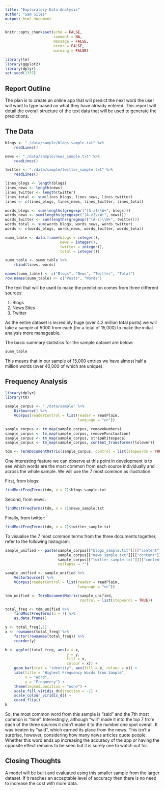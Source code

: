 ```yaml
---
title: "Exploratory Data Analysis"
author: "Sam Giles"
output: html_document
---
```


```r
knitr::opts_chunk$set(echo = FALSE, 
                      comment = NA, 
                      message = FALSE, 
                      error = FALSE,
                      warning = FALSE)

library(tm)
library(ggplot2)
library(dplyr)
set.seed(1337)
```

## Report Outline

The plan is to create an online app that will predict the next word the user will want to type based on what they have already entered. This report will detail the overall structure of the text data that will be used to generate the predictions. 

## The Data
```r
blogs <- "./data/sample/blogs_sample.txt" %>%
    readLines()

news <- "./data/sample/news_sample.txt" %>%
    readLines()

twitter <- "./data/sample/twitter_sample.txt" %>%
    readLines()

lines_blogs <- length(blogs)
lines_news <- length(news)
lines_twitter <- length(twitter)
lines_total <- sum(lines_blogs, lines_news, lines_twitter)
lines <- c(lines_blogs, lines_news, lines_twitter, lines_total)

words_blogs <- sum(lengths(gregexpr("[A-z]\\W+", blogs)))
words_news <- sum(lengths(gregexpr("[A-z]\\W+", news)))
words_twitter <- sum(lengths(gregexpr("[A-z]\\W+", twitter)))
words_total <- sum(words_blogs, words_news, words_twitter)
words <- c(words_blogs, words_news, words_twitter, words_total)

summ_table <- data.frame(blogs = integer(),
                         news = integer(),
                         twitter = integer(),
                         total = integer())

summ_table <- summ_table %>%
    rbind(lines, words)

names(summ_table) <- c("Blogs", "News", "Twitter", "Total")
row.names(summ_table) <- c("Posts", "Words")
```
The text that will be used to make the prediction comes from three different sources:

1. Blogs
2. News Sites
3. Twitter

As the entire dataset is incredibly huge (over 4.2 million total posts) we will take a sample of 5000 from each (for a total of 15,000) to make the initial analysis more manageable.

The basic summary statistics for the sample dataset are below:
```r
summ_table
```
This means that in our sample of 15,000 entries we have almost half a million words (over 40,000 of which are unique).

## Frequency Analysis
```r
library(dplyr)
library(tm)

sample_corpus <- "./data/sample" %>%
    DirSource() %>%
    VCorpus(readerControl = list(reader = readPlain,
                                 language = "en"))

sample_corpus <- tm_map(sample_corpus, removeNumbers)
sample_corpus <- tm_map(sample_corpus, removePunctuation)
sample_corpus <- tm_map(sample_corpus, stripWhitespace)
sample_corpus <- tm_map(sample_corpus, content_transformer(tolower))

tdm <- TermDocumentMatrix(sample_corpus, control = list(stopwords = TRUE))
```

One interesting feature we can observe at this point in development is to see which words are the most common from each source individually and across the whole sample. We will use the 7 most common as illustration.

First, from blogs:
``` r
findMostFreqTerms(tdm, n = 7)$blogs_sample.txt
```

Second, from news:
``` r
findMostFreqTerms(tdm, n = 7)$news_sample.txt
```

Finally, from twitter:
``` r
findMostFreqTerms(tdm, n = 7)$twitter_sample.txt
```

To visualise the 7 most common terms from the three documents together, refer to the following histogram:
```r
sample_unified <- paste(sample_corpus[["blogs_sample.txt"]][["content"]],
                        sample_corpus[["news_sample.txt"]][["content"]],
                        sample_corpus[["twitter_sample.txt"]][["content"]],
                        collapse = "")

sample_unified <- sample_unified %>%
    VectorSource() %>%
    VCorpus(readerControl = list(reader = readPlain,
                                 language = "en"))

tdm_unified <- TermDocumentMatrix(sample_unified, 
                                  control = list(stopwords = TRUE))

total_freq <- tdm_unified %>%
    findMostFreqTerms(n = 7) %>%
    as.data.frame()

y <- total_freq[,1]
x <- rownames(total_freq) %>% 
    factor(rownames(total_freq)) %>%
    reorder(y)

h <- ggplot(total_freq, aes(x = x,
                            y = y, 
                            fill = x, 
                            colour = x)) +
    geom_bar(stat = "identity", aes(fill = x, colour = x)) +
    labs(title = "Highest Frequency Words from Sample",
         x = "Word",
         y = "Frequency") +
    theme(legend.position = "none") +
    scale_fill_viridis_d(direction = -1) +
    scale_colour_viridis_d() +
    coord_flip()
h
```

So, the most common word from this sample is "said" and the 7th most common is "time". Interestingly, although "will" made it into the top 7 from each of the three sources it didn't make it to the number one spot overall. It was beaten by "said", which earned its place from the news. This isn't a surprise, however, considering how many news articles quote people. Whether this word ends up increasing the accuracy of the app or having the opposite effect remains to be seen but it is surely one to watch out for.

## Closing Thoughts

A model will be built and evaluated using this smaller sample from the larger dataset. If it reaches an acceptable level of accuracy then there is no need to increase the cost with more data.